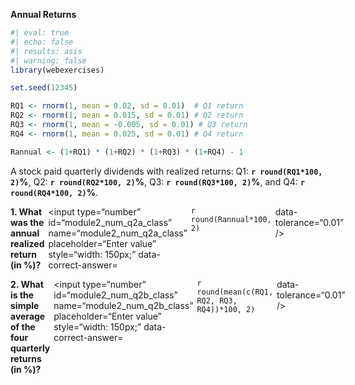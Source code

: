 ::: {.question}

**Annual Returns**

```r
#| eval: true
#| echo: false
#| results: asis
#| warning: false
library(webexercises)

set.seed(12345)

RQ1 <- rnorm(1, mean = 0.02, sd = 0.01)  # Q1 return
RQ2 <- rnorm(1, mean = 0.015, sd = 0.01) # Q2 return
RQ3 <- rnorm(1, mean = -0.005, sd = 0.01) # Q3 return
RQ4 <- rnorm(1, mean = 0.025, sd = 0.01) # Q4 return

Rannual <- (1+RQ1) * (1+RQ2) * (1+RQ3) * (1+RQ4) - 1


```

A stock paid quarterly dividends with realized returns: Q1: **`r round(RQ1*100, 2)`%**, Q2: **`r round(RQ2*100, 2)`%**, Q3: **`r round(RQ3*100, 2)`%**, and Q4: **`r round(RQ4*100, 2)`%**.



::: {.question-block}

<form onsubmit="event.preventDefault();" style="display: flex; flex-direction: row; gap: 6px;"> <label for="module2_num_q2a_class"><strong>1. What was the annual realized return (in %)?</strong></label> <input type="number" id="module2_num_q2a_class" name="module2_num_q2a_class" placeholder="Enter value" style="width: 150px;" data-correct-answer=`r round(Rannual*100, 2)` data-tolerance="0.01" /> </form> <div id="feedback-module2_num_q2a_class" class="feedback" data-status="" style="display:none;"> ✅ Annual realized return = ((1+RQ1) × (1+RQ2) × (1+RQ3) × (1+RQ4) − 1) × 100 = **`r round(Rannual*100, 2)`**%. </div>
:::

::: {.question-block}

<form onsubmit="event.preventDefault();" style="display: flex; flex-direction: row; gap: 6px;"> <label for="module2_num_q2b_class"><strong>2. What is the simple average of the four quarterly returns (in %)?</strong></label> <input type="number" id="module2_num_q2b_class" name="module2_num_q2b_class" placeholder="Enter value" style="width: 150px;" data-correct-answer=`r round(mean(c(RQ1, RQ2, RQ3, RQ4))*100, 2)` data-tolerance="0.01" /> </form> <div id="feedback-module2_num_q2b_class" class="feedback" data-status="" style="display:none;"> ✅ Simple average = (RQ1 + RQ2 + RQ3 + RQ4)/4 × 100 = **`r round(mean(c(RQ1, RQ2, RQ3, RQ4))*100, 2)`**%. The difference  Annual realized return − Simple average = **`r round(Rannual*100 - mean(c(RQ1, RQ2, RQ3, RQ4))*100, 2)`** p.p. </div>
:::

::: 